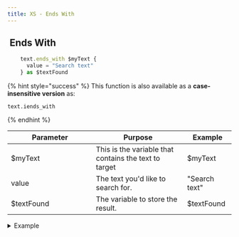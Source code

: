 ```yaml
---
title: XS - Ends With
---
```


## <img src="../assets/docuBadge (10).png" alt="" data-size="line"> Ends With <a href="#xs-textendswith" id="xs-textendswith"></a>

```javascript
    text.ends_with $myText {
      value = "Search text"
    } as $textFound
```

{% hint style="success" %}
This function is also available as a **case-insensitive version** as:

```
text.iends_with
```
{% endhint %}

<table><thead><tr><th width="175">Parameter</th><th>Purpose</th><th>Example</th></tr></thead><tbody><tr><td>$myText</td><td>This is the variable that contains the text to target</td><td>$myText</td></tr><tr><td>value</td><td>The text you'd like to search for.</td><td>"Search text"</td></tr><tr><td>$textFound</td><td>The variable to store the result.</td><td>$textFound</td></tr></tbody></table>

<details>

<summary>Example</summary>

```javascript
    text.ends_with $myText {
      value = "Search text"
    } as $textFound
```

![](<../assets/CleanShot 2025-03-06 at 16.14.43.png>)

</details>
